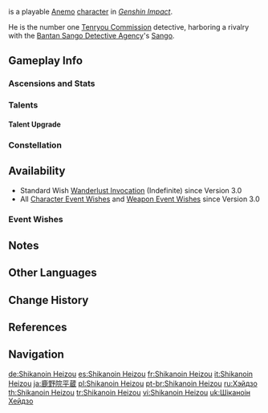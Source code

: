 {{CharacterTabs}}
{{Character Infobox
|image            = <gallery>
Shikanoin Heizou Card.png|Card
Character Shikanoin Heizou Full Wish.png|Wish
Character Shikanoin Heizou Game.png|In-Game
</gallery>

<!--Playable Character Information-->
|type             = Playable
|quality           = 4
|weapon           = Catalyst
|element          = Anemo

<!--Character Information-->
|name             = Shikanoin Heizou
|birthday         = July 24th
|constellation    = Cervus Minor
|region           = Inazuma
|affiliation      = Tenryou Commission
|affiliation2     = Bantan Sango Detective Agency
|affiliationNote2 = Formerly
|dish             = The Only Truth
|obtain           = [[Wishes]]
|releaseDate      = 2022-07-13

<!--Titles-->
|title            = Analytical Harmony
|title2           = Detective of the Tenryou Commission

<!--Voice Actors-->
|voiceEN          = [https://www.kieranregan.com/ Kieran Regan]<ref name="Heizou EN-JP VA">Twitter: [https://twitter.com/GenshinImpact/status/1545286565789777921 EN & JP VA Announcement]</ref>
|voiceCN          = [https://mzh.moegirl.org.cn/zh-hans/%E6%9E%97%E6%99%AF Lin Jing ({{zh|林景}})]<ref>Bilibili: [https://b23.tv/BV1yL4y1w7ut/p1 CN VA Announcement]</ref>
|voiceJP          = {{w|Yūichi Iguchi|Yuuichi Iguchi ({{ja|井口 祐一}})}}<ref name="Heizou EN-JP VA" />
|voiceKR          = {{w|ko:정의진|Jeong-Ui-jin ({{ko|정의진}})}}<ref>Twitter: [https://twitter.com/genshinimpactkr/status/1545286560475750400 KR VA Announcement]</ref>

|relative         = Kano Nana
|relativeNote     = Cousin
}}
{{Lang|'''Shikanoin Heizou'''{{Name Order|Japanese}}|ja={{Rubi|鹿|しか|野|の|院|いん|平|へい|蔵|ぞう}}|ja_rm=Shikanoin Heizou}} is a playable [[Anemo]] [[character]] in ''[[Genshin Impact]]''.

He is the number one [[Tenryou Commission]] detective, harboring a rivalry with the [[Bantan Sango Detective Agency]]'s [[Sango]].

==Gameplay Info==
===Ascensions and Stats===
{{Character Ascensions and Stats}}

===Talents===
{{Talent Table}}

====Talent Upgrade====
{{Talent Upgrade}}

===Constellation===
{{Constellation Table}}

==Availability==
*Standard Wish [[Wanderlust Invocation]] (Indefinite) since Version 3.0
*All [[Character Event Wishes]] and [[Weapon Event Wishes]] since Version 3.0

===Event Wishes===
{{Featured}}

==Notes==
{{Reflist|group=Note}}

==Other Languages==
{{Other Languages
|default_hidden = 1
|en      = Shikanoin Heizou
|zhs     = 鹿野院平藏
|zhs_rm  = Lùyěyuàn Píngzàng
|zht     = 鹿野院平藏
|zht_rm  = Lùyěyuàn Píngzàng
|ja      = {{Rubi|鹿|しか|野|の|院|いん|平|へい|蔵|ぞう}}
|ja_rm   = Shikanoin Heizou
|ko      = 시카노인 헤이조
|ko_rm   = Sikanoin Heijo
|es      = Shikanoin Heizou
|fr      = Shikanoin Heizou
|ru      = Хэйдзо
|th      = Shikanoin Heizou
|vi      = Shikanoin Heizou
|de      = Shikanoin Heizou
|id      = Shikanoin Heizou
|pt      = Shikanoin Heizou
|tr      = Shikanoin Heizou
|it      = Shikanoin Heizou
}}

==Change History==
{{Change History|2.8|introduced=2.0}}

==References==
{{Reflist}}

==Navigation==
{{Character Navbox}}

[[de:Shikanoin Heizou]]
[[es:Shikanoin Heizou]]
[[fr:Shikanoin Heizou]]
[[it:Shikanoin Heizou]]
[[ja:鹿野院平蔵]]
[[pl:Shikanoin Heizou]]
[[pt-br:Shikanoin Heizou]]
[[ru:Хэйдзо]]
[[th:Shikanoin Heizou]]
[[tr:Shikanoin Heizou]]
[[vi:Shikanoin Heizou]]
[[uk:Шіканоін Хейдзо]]